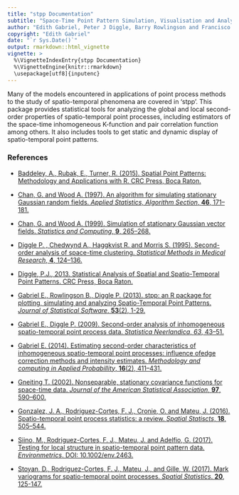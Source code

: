 ---
title: "stpp Documentation"
subtitle: "Space-Time Point Pattern Simulation, Visualisation and Analysis"
author: "Edith Gabriel, Peter J Diggle, Barry Rowlingson and Francisco J Rodriguez-Cortes"
copyright: "Edith Gabriel"
date: "`r Sys.Date()`"
output: rmarkdown::html_vignette
vignette: >
  %\VignetteIndexEntry{stpp Documentation}
  %\VignetteEngine{knitr::rmarkdown}
  \usepackage[utf8]{inputenc}
---

Many of the models encountered in applications of point process methods to the study of spatio-temporal phenomena are covered in 'stpp'. This package provides statistical tools for analyzing the global and local second-order properties of spatio-temporal point processes, including estimators of the space-time inhomogeneous K-function and pair correlation function among others. It also includes tools to get static and dynamic display of spatio-temporal point patterns.

### References

- [Baddeley, A., Rubak, E., Turner, R. (2015). Spatial Point Patterns: Methodology and Applications with R. CRC Press, Boca Raton.](https://www.routledge.com/Spatial-Point-Patterns-Methodology-and-Applications-with-R/Baddeley-Rubak-Turner/p/book/9781482210200)
 
- [Chan, G. and Wood A. (1997). An algorithm for simulating stationary Gaussian random fields. *Applied Statistics, Algorithm Section*, **46**, 171–181.](https://rss.onlinelibrary.wiley.com/doi/abs/10.1111/1467-9876.00057)

- [Chan, G. and Wood A. (1999). Simulation of stationary Gaussian vector fields. *Statistics and Computing*, **9**, 265–268.](https://link.springer.com/article/10.1023/A:1008903804954)

- [Diggle P. , Chedwynd A., Haggkvist R. and Morris S. (1995). Second-order analysis of space-time clustering. *Statistical Methods in Medical Research*, **4**, 124–136.](https://journals.sagepub.com/doi/abs/10.1177/096228029500400203)

- [Diggle, P.J., 2013. Statistical Analysis of Spatial and Spatio-Temporal Point Patterns. CRC Press, Boca Raton.](https://www.crcpress.com/Statistical-Analysis-of-Spatial-and-Spatio-Temporal-Point-Patterns-Third/Diggle/p/book/9781466560239)

- [Gabriel E., Rowlingson B., Diggle P. (2013). stpp: an R package for plotting, simulating and analyzing Spatio-Temporal Point Patterns. *Journal of Statistical Software*, **53**(2), 1-29.](https://www.jstatsoft.org/article/view/v053i02)

- [Gabriel E., Diggle P. (2009). Second-order analysis of inhomogeneous spatio-temporal point process data. *Statistica Neerlandica*, *63*, 43–51.](https://onlinelibrary.wiley.com/doi/abs/10.1111/j.1467-9574.2008.00407.x)

- [Gabriel E. (2014). Estimating second-order characteristics of inhomogeneous spatio-temporal point processes: influence ofedge correction methods and intensity estimates. *Methodology and computing in Applied Probabillity*, **16**(2), 411–431.](https://link.springer.com/article/10.1007/s11009-013-9358-3)

- [Gneiting T. (2002). Nonseparable, stationary covariance functions for space-time data. *Journal of the American Statistical Association*, **97**, 590–600.](https://www.jstor.org/stable/3085674)

- [Gonzalez, J. A., Rodriguez-Cortes, F. J., Cronie, O. and Mateu, J. (2016). Spatio-temporal point process statistics: a review. *Spatial Statiscts*, **18**, 505–544.](https://www.sciencedirect.com/science/article/pii/S2211675316301130)

- [Siino, M., Rodriguez-Cortes, F. J., Mateu, J. and Adelfio, G. (2017). Testing for local structure in spatio-temporal point pattern data. *Environmetrics*. DOI: 10.1002/env.2463.](https://onlinelibrary.wiley.com/doi/abs/10.1002/env.2463)

- [Stoyan, D., Rodriguez-Cortes, F. J., Mateu, J., and Gille, W. (2017). Mark variograms for spatio-temporal point processes. *Spatial Statistics*. **20**, 125-147.](https://www.sciencedirect.com/science/article/pii/S2211675317300696)

